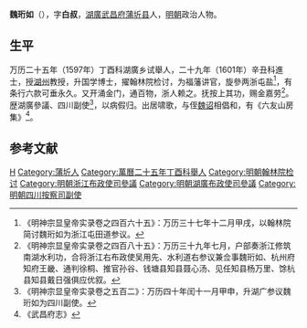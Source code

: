 '''魏珩如'''（{{bd|？||？|catIdx=}}），字'''白叔'''，[[湖廣|湖廣]][[武昌府|武昌府]][[蒲圻县|蒲圻县]]人，[[明朝|明朝]]政治人物。

== 生平 ==
万历二十五年（1597年）丁酉科湖廣乡试舉人，二十九年（1601年）辛丑科進士，授[[湖州府|湖州]]教授，升国学博士，擢翰林院检讨，为福藩讲官，旋參两浙屯盐<ref>《明神宗显皇帝实录卷之四百六十五》：万历三十七年十二月甲戌，以翰林院简讨魏珩如为浙江屯田道参议。</ref>，有条行六款可垂永久。又开涌金门，通百物，浙人赖之。抚按上其功，赐金嘉劳<ref>《明神宗显皇帝实录卷之四百八十五》：万历三十九年七月，户部奏浙江修筑南湖水利功，合将浙江右布政使吴用先、水利道右参议兼佥事魏珩如、杭州府知府王畿、通判徐桐、推官孙谷、钱塘县知县聂心汤、见任知县杨万里、馀杭县知县戴日强俱应优叙。</ref>。歴湖廣參議、四川副使<ref>《明神宗显皇帝实录卷之五百二》：万历四十年闰十一月甲申，升湖广参议魏珩如为四川副使。</ref>，以病假归。出居啸歌，与侄[[魏诏|魏诏]]相倡和，有《六友山房集》<ref>《武昌府志》</ref>。

==参考文献==
{{reflist}}

{{萬曆二十九年辛丑科殿試金榜}}

{{Authority control}}

{{DEFAULTSORT:}}
[[Category:魏姓|H]]
[[Category:蒲圻人|Category:蒲圻人]]
[[Category:萬曆二十五年丁酉科舉人|Category:萬曆二十五年丁酉科舉人]]
[[Category:明朝翰林院检讨|Category:明朝翰林院检讨]]
[[Category:明朝浙江布政使司參議|Category:明朝浙江布政使司參議]]
[[Category:明朝湖廣布政使司參議|Category:明朝湖廣布政使司參議]]
[[Category:明朝四川按察司副使|Category:明朝四川按察司副使]]